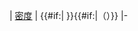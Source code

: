| [[密度]]
| {{{value}}}{{#if:{{{value2|}}}| {{{value2}}}}}{{#if:{{{value3|}}}|（{{{value3}}}）}}
|-<noinclude>
{{Documentation}}</noinclude>